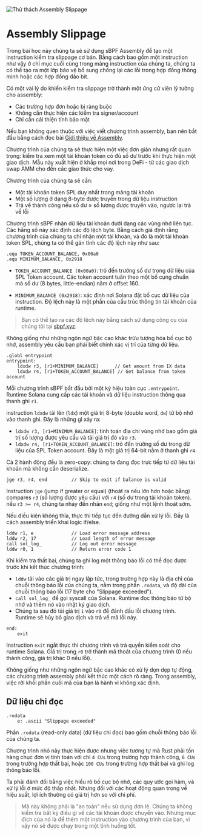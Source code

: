 
![Thử thách Assembly Slippage](/graphics/challenge-banners/assembly-slippage.png)

# Assembly Slippage

Trong bài học này chúng ta sẽ sử dụng sBPF Assembly để tạo một instruction kiểm tra slippage cơ bản. Bằng cách bao gồm một instruction như vậy ở chỉ mục cuối cùng trong mảng instruction của chúng ta, chúng ta có thể tạo ra một lớp bảo vệ bổ sung chống lại các lỗi trong hợp đồng thông minh hoặc các hợp đồng đảo bit.

Có một vài lý do khiến kiểm tra slippage trở thành một ứng cử viên lý tưởng cho assembly:

- Các trường hợp đơn hoặc bị ràng buộc
- Không cần thực hiện các kiểm tra signer/account
- Chỉ cần cải thiện tính bảo mật

Nếu bạn không quen thuộc với việc viết chương trình assembly, bạn nên bắt đầu bằng cách đọc bài [Giới thiệu về Assembly](/vi/courses/introduction-to-assembly).

<ArticleSection name="Thiết kế chương trình" id="program-design" level="h2" />

Chương trình của chúng ta sẽ thực hiện một việc đơn giản nhưng rất quan trọng: kiểm tra xem một tài khoản token có đủ số dư trước khi thực hiện một giao dịch. Mẫu này xuất hiện ở khắp mọi nơi trong DeFi - từ các giao dịch swap AMM cho đến các giao thức cho vay.

Chương trình của chúng ta sẽ cần:
- Một tài khoản token SPL duy nhất trong mảng tài khoản
- Một số lượng ở dạng 8-byte được truyền trong dữ liệu instruction
- Trả về thành công nếu số dư ≥ số lượng được truyền vào, ngược lại trả về lỗi

<ArticleSection name="Độ lệch bộ nhớ" id="memory-offsets" level="h2" />

Chương trình sBPF nhận dữ liệu tài khoản dưới dạng các vùng nhớ liên tục. Các hằng số này xác định các độ lệch byte. Bằng cách giả định rằng chương trình của chúng ta chỉ nhận một tài khoản, và đó là một tài khoản token SPL, chúng ta có thể gán tĩnh các độ lệch này như sau:

```sbpf
.equ TOKEN_ACCOUNT_BALANCE, 0x00a0
.equ MINIMUM_BALANCE, 0x2918
```

- `TOKEN_ACCOUNT_BALANCE (0x00a0)`: trỏ đến trường số dư trong dữ liệu của SPL Token account. Các token account tuân theo một bố cụng chuẩn mà số dư (8 bytes, little-endian) nằm ở offset 160.

- `MINIMUM_BALANCE (0x2918)`: xác định nơi Solana đặt bố cục dữ liệu của instruction. Độ lệch này là một phần của cấu trúc thông tin tài khoản của runtime.

> Bạn có thể tạo ra các độ lệch này bằng cách sử dụng công cụ của chúng tôi tại [sbpf.xyz](https://sbpf.xyz).

Không giống như những ngôn ngữ bậc cao khác trừu tượng hóa bố cục bộ nhớ, assembly yêu cầu bạn phải biết chính xác vị trí của từng dữ liệu. 

<ArticleSection name="Điểm đầu vào và Xác thực ban đầu" id="entrypoint-and-validations" level="h2" />

```sbpf
.globl entrypoint
entrypoint:
    ldxdw r3, [r1+MINIMUM_BALANCE]      // Get amount from IX data
    ldxdw r4, [r1+TOKEN_ACCOUNT_BALANCE] // Get balance from token account
```

Mỗi chương trình sBPF bắt đầu bởi một ký hiệu toàn cục `.entrypoint`. Runtime Solana cung cấp các tài khoản và dữ liệu instruction thông qua thanh ghi `r1`.

instruction `ldxdw` tải lên (`ldx`) một giá trị 8-byte (double word, `dw`) từ bộ nhớ vào thanh ghi. Đây là những gì xảy ra:
- `ldxdw r3, [r1+MINIMUM_BALANCE]`: tính toán địa chỉ vùng nhớ bao gồm giá trị số lượng được yêu cầu và tải giá trị đó vào `r3`.
- `ldxdw r4, [r1+TOKEN_ACCOUNT_BALANCE]`: trỏ đến trường số dư trong dữ liệu của SPL Token account. Đây là một giá trị 64-bit nằm ở thanh ghi `r4`.

Cả 2 hành động đều là zero-copy: chúng ta đang đọc trực tiếp từ dữ liệu tài khoản mà không cần deserialize.

<ArticleSection name="Logic điều kiện và phân nhánh" id="conditional-logic-and-branching" level="h2" />

```sbpf
jge r3, r4, end         // Skip to exit if balance is valid
```

Instruction `jge` (jump if greater or equal) (thoát ra nếu lớn hơn hoặc bằng)  compares `r3` (số lượng được yêu cầu) với `r4` (số dư trong tài khoản token). nếu `r3 >= r4`, chúng ta nhảy đến nhãn `end`; giống như một lệnh thoát sớm.

Nếu điều kiện không thỉa, thực thi tiếp tục đến đường dẫn xử lý lỗi. Đầy là cách assembly triển khai logic if/else.

<ArticleSection name="Xử lý lỗi và ghi log" id="error-handling-and-logging" level="h2" />

```sbpf
lddw r1, e              // Load error message address
lddw r2, 17             // Load length of error message  
call sol_log_           // Log out error message
lddw r0, 1              // Return error code 1
```

Khi kiểm tra thất bại, chúng ta ghi log một thông báo lỗi có thể đọc được trước khi kết thúc chương trình:
- `lddw` tải vào các giá trị ngay lập tức, trong trường hợp này là địa chỉ của chuỗi thông báo lỗi của chúng ta, nằm trong phần `.rodata`, và độ dài của chuỗi thông báo lỗi (17 byte cho "Slippage exceeded").
- `call sol_log_` để gọi syscall của Solana. Runtime đọc thông báo từ bộ nhớ và thêm nó vào nhật ký giao dịch.
- Chúng ta sau đó tải giá trị `1` vào `r0` để đánh dấu lỗi chương trình. Runtime sẽ hủy bỏ giao dịch và trả về mã lỗi này.

<ArticleSection name="Kết thúc chương trình" id="program-termination" level="h2" />

```sbpf
end:
    exit
```

Instruction `exit` ngắt thực thi chương trình và trả quyền kiểm soát cho runtime Solana. Giá trị trong `r0` trở thành mã thoát của chương trình (0 nếu thành công, giá trị khác 0 nếu lỗi).

Không giống như những ngôn ngữ bậc cao khác có xử lý dọn dẹp tự động, các chương trình assembly phải kết thúc một cách rõ ràng. Trong assembly, việc rời khỏi phần cuối mã của bạn là hành vi không xác định.

## Dữ liệu chỉ đọc

```sbpf
.rodata
    e: .ascii "Slippage exceeded"
```

Phần `.rodata` (read-only data) (dữ liệu chỉ đọc) bao gồm chuỗi thông báo lỗi của chúng ta.

<ArticleSection name="Kết luận" id="conclusion" level="h2" />
  
Chương trình nhỏ này thực hiện được nhưng việc tương tự mà Rust phải tốn hàng chục đơn vị tính toán với chỉ `4 CUs` trong trường hợp thành công, `6 CUs` trong trường hợp thất bại, hoặc `106 CUs` trong trường hợp thất bại và ghi log thông báo lỗi.

Ta phải đánh đổi bằng việc hiểu rõ bố cục bộ nhớ, các quy ước gọi hàm, và xử lý lỗi ở mức độ thấp nhất. Nhưng đối với các hoạt động quan trọng về hiệu suất, lợi ích thường có giá trị hơn so với chi phí.

> Mã này không phải là "an toàn" nếu sử dụng đơn lẻ. Chúng ta không kiểm tra bất kỳ điều gì về các tài khoản được chuyển vào. Nhưng mục đích của nó là để thêm một instruction vào chương trình của bạn, vì vậy nó sẽ được chạy trong một tình huống tốt.
